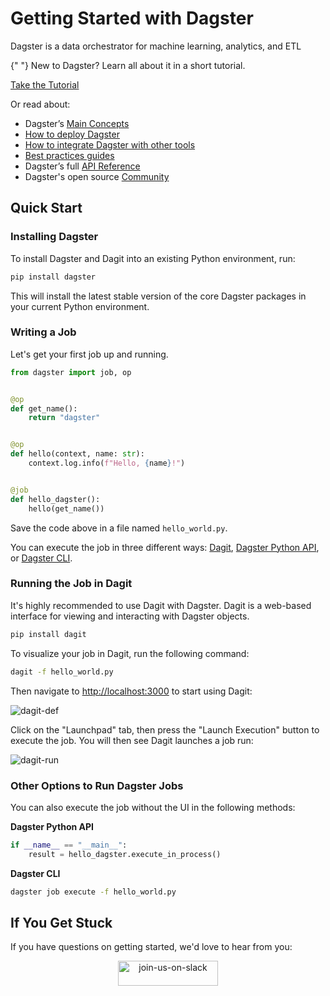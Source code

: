 # Getting Started with Dagster

<p className="text-2xl mt-0 text-gray-500 tracking-tight font-light">
  Dagster is a data orchestrator for machine learning, analytics, and ETL
</p>

<div className="md:col-span-3 flex flex-wrap md:flex-nowrap items-center bg-gradient-to-b from-blue-400 to-blue-500 shadow-lg rounded-2xl py-6 md:py-2 px-6 md:pr-5 space-y-4 md:space-y-0 md:space-x-8">
  <p className="flex-auto text-white text-lg">
    {" "}
    New to Dagster? Learn all about it in a short tutorial.
  </p>
  <a
    href="/tutorial"
    className="flex-none bg-blue-600 hover:bg-blue-700 transition-colors duration-200 text-white font-semibold rounded-lg py-3 px-4 no-underline"
  >
    Take the Tutorial
  </a>
</div>

Or read about:

- Dagster’s [Main Concepts](/concepts)
- [How to deploy Dagster](/deployment)
- [How to integrate Dagster with other tools](/integrations)
- [Best practices guides](/guides)
- Dagster’s full [API Reference](/\_apidocs)
- Dagster's open source [Community](/community)

## Quick Start

### Installing Dagster

To install Dagster and Dagit into an existing Python environment, run:

```bash
pip install dagster
```

This will install the latest stable version of the core Dagster packages in your current Python environment.

### Writing a Job

Let's get your first job up and running.

```python file=/getting_started/hello_world.py startafter=start_pipeline_marker endbefore=end_pipeline_marker
from dagster import job, op


@op
def get_name():
    return "dagster"


@op
def hello(context, name: str):
    context.log.info(f"Hello, {name}!")


@job
def hello_dagster():
    hello(get_name())
```

Save the code above in a file named `hello_world.py`.

You can execute the job in three different ways: [Dagit](/concepts/dagit/dagit), [Dagster Python API](/concepts/ops-jobs-graphs/job-execution#python-apis), or [Dagster CLI](/\_apidocs/cli#dagster-pipeline-execute).

### Running the Job in Dagit

It's highly recommended to use Dagit with Dagster. Dagit is a web-based interface for viewing and interacting with Dagster objects.

```bash
pip install dagit
```

To visualize your job in Dagit, run the following command:

```bash
dagit -f hello_world.py
```

Then navigate to <http://localhost:3000> to start using Dagit:

<Image
alt="dagit-def"
src="/images/getting-started/dagit-def.png"
width={4032}
height={2454}
/>

Click on the "Launchpad" tab, then press the "Launch Execution" button to execute the job. You will then see Dagit launches a job run:

<Image
alt="dagit-run"
src="/images/getting-started/dagit-run.png"
width={4032}
height={2454}
/>

### Other Options to Run Dagster Jobs

You can also execute the job without the UI in the following methods:

**Dagster Python API**

```python file=/getting_started/hello_world.py startafter=start_execute_marker endbefore=end_execute_marker
if __name__ == "__main__":
    result = hello_dagster.execute_in_process()
```

**Dagster CLI**

```bash
dagster job execute -f hello_world.py
```

## If You Get Stuck

If you have questions on getting started, we'd love to hear from you:

<p align="center">
  <a href="https://dagster-slackin.herokuapp.com/" target="_blank">
    <Image
      alt="join-us-on-slack"
      src="/assets/join-us-on-slack.png"
      width="160"
      height="40"
    />
  </a>
</p>
